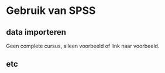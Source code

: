 # Gebruik van SPSS

## data importeren

Geen complete cursus, alleen voorbeeld of link naar voorbeeld.

## etc